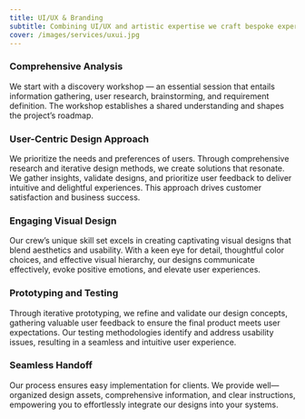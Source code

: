 ```yaml
---
title: UI/UX & Branding
subtitle: Combining UI/UX and artistic expertise we craft bespoke experiences that enhance brand identity through compelling visuals. We specialize in creating user-centric solutions that elevate your brand's impact.
cover: /images/services/uxui.jpg
---
```

### Comprehensive Analysis

We start with a discovery workshop — an essential session that entails information gathering, user research, brainstorming, and requirement definition. The workshop establishes a shared understanding and shapes the project’s roadmap.

### User-Centric Design Approach

We prioritize the needs and preferences of users. Through comprehensive research and iterative design methods, we create solutions that resonate. We gather insights, validate designs, and prioritize user feedback to deliver intuitive and delightful experiences. This approach drives customer satisfaction and business success.

### Engaging Visual Design

Our crew’s unique skill set excels in creating captivating visual designs that blend aesthetics and usability. With a keen eye for detail, thoughtful color choices, and effective visual hierarchy, our designs communicate effectively, evoke positive emotions, and elevate user experiences.

### Prototyping and Testing

Through iterative prototyping, we refine and validate our design concepts, gathering valuable user feedback to ensure the final product meets user expectations. Our testing methodologies identify and address usability issues, resulting in a seamless and intuitive user experience.

### Seamless Handoff

Our process ensures easy implementation for clients. We provide well—organized design assets, comprehensive information, and clear instructions, empowering you to effortlessly integrate our designs into your systems.

